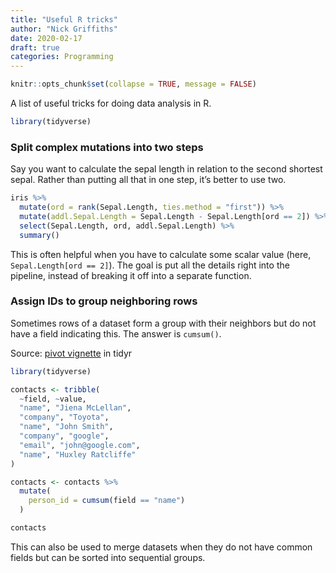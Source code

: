 ```yaml
---
title: "Useful R tricks"
author: "Nick Griffiths"
date: 2020-02-17
draft: true
categories: Programming
---
```


```r
knitr::opts_chunk$set(collapse = TRUE, message = FALSE)
```

A list of useful tricks for doing data analysis in R.

```r
library(tidyverse)
```

### Split complex mutations into two steps

Say you want to calculate the sepal length in relation to the second shortest sepal. Rather than putting all that in one step, it's better to use two.

```r
iris %>%
  mutate(ord = rank(Sepal.Length, ties.method = "first")) %>%
  mutate(addl.Sepal.Length = Sepal.Length - Sepal.Length[ord == 2]) %>%
  select(Sepal.Length, ord, addl.Sepal.Length) %>%
  summary()
```

This is often helpful when you have to calculate some scalar value (here, `Sepal.Length[ord == 2]`). The goal is put all the details right into the pipeline, instead of breaking it off into a separate function.

### Assign IDs to group neighboring rows

Sometimes rows of a dataset form a group with their neighbors but do not have a field indicating this. The answer is `cumsum()`.

Source: [pivot vignette](https://tidyr.tidyverse.org/articles/pivot.html#contact-list) in tidyr

```r
library(tidyverse)

contacts <- tribble(
  ~field, ~value,
  "name", "Jiena McLellan",
  "company", "Toyota", 
  "name", "John Smith", 
  "company", "google", 
  "email", "john@google.com",
  "name", "Huxley Ratcliffe"
)

contacts <- contacts %>% 
  mutate(
    person_id = cumsum(field == "name")
  )

contacts
```

This can also be used to merge datasets when they do not have common fields but can be sorted into sequential groups.
